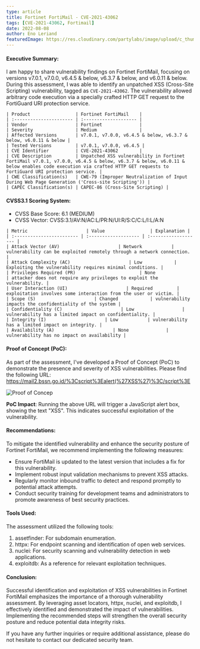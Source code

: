 ```yaml
---
type: article
title: Fortinet FortiMail - CVE-2021-43062
tags: [CVE-2021-43062, Fortimail]
date: 2022-08-08
author: Eno Leriand
featuredImage: https://res.cloudinary.com/partylabs/image/upload/c_thumb,w_200,g_face/v1692083036/Fortinet_qd0zlm.jpg 
---
```


#### Executive Summary:
I am happy to share vulnerability findings on Fortinet FortiMail, focusing on versions v7.0.1, v7.0.0, v6.4.5 & below, v6.3.7 & below, and v6.0.11 & below. During this assessment, I was able to identify an unpatched XSS (Cross-Site Scripting) vulnerability, tagged as `CVE-2021-43062`. The vulnerability allowed arbitrary code execution via a specially crafted HTTP GET request to the FortiGuard URI protection service.

```
| Product                 | Fortinet FortiMail    |
| :---------------------- | :-------------------- |
| Vendor                  | Fortinet              |
| Severity                | Medium                |
| Affected Versions       | v7.0.1, v7.0.0, v6.4.5 & below, v6.3.7 & below, v6.0.11 & below |
| Tested Versions         | v7.0.1, v7.0.0, v6.4.5 |
| CVE Identifier          | CVE-2021-43062        |
| CVE Description         | Unpatched XSS vulnerability in Fortinet FortiMail v7.0.1, v7.0.0, v6.4.5 & below, v6.3.7 & below, v6.0.11 & below enables code execution via crafted HTTP GET requests to FortiGuard URI protection service. |
| CWE Classification(s)   | CWE-79 (Improper Neutralization of Input During Web Page Generation ('Cross-site Scripting')) |
| CAPEC Classification(s) | CAPEC-86 (Cross-Site Scripting) |
```

#### CVSS3.1 Scoring System:
- CVSS Base Score: 6.1 (MEDIUM)
- CVSS Vector: CVSS:3.1/AV:N/AC:L/PR:N/UI:R/S:C/C:L/I:L/A:N

```
| Metric                      | Value                 | Explanation |
| :------------------------ | :------------------- | :------------------- |
| Attack Vector (AV)                      | Network           | vulnerability can be exploited remotely through a network connection. |
| Attack Complexity (AC)                      | Low            | Exploiting the vulnerability requires minimal conditions. |
| Privileges Required (PR)	                      | None              | attacker does not require any privileges to exploit the vulnerability. |
| User Interaction (UI)                      | Required         | exploitation involves some interaction from the user or victim. |
| Scope (S)                      | Changed            | vulnerability impacts the confidentiality of the system |
| Confidentiality (C)                      | Low                  | vulnerability has a limited impact on confidentiality. |
| Integrity (I)                      | Low           | vulnerability has a limited impact on integrity. |
| Availability (A)                      | None              | vulnerability has no impact on availability |
```

#### Proof of Concept (PoC):
As part of the assessment, I've developed a Proof of Concept (PoC) to demonstrate the presence and severity of XSS vulnerabilities. Please find the following URL: https://mail2.bssn.go.id/%3Cscript%3Ealert(%27XSS%27)%3C/script%3E

![Proof of Concep](https://raw.githubusercontent.com/z0rs/z0rs.github.io/master/Images/CVE-2021-43062.png)

**PoC Impact**: Running the above URL will trigger a JavaScript alert box, showing the text "XSS". This indicates successful exploitation of the vulnerability.

#### Recommendations:
To mitigate the identified vulnerability and enhance the security posture of Fortinet FortiMail, we recommend implementing the following measures:
- Ensure FortiMail is updated to the latest version that includes a fix for this vulnerability.
- Implement robust input validation mechanisms to prevent XSS attacks.
- Regularly monitor inbound traffic to detect and respond promptly to potential attack attempts.
- Conduct security training for development teams and administrators to promote awareness of best security practices.

#### Tools Used:
The assessment utilized the following tools:
1. assetfinder: For subdomain enumeration.
2. httpx: For endpoint scanning and identification of open web services.
3. nuclei: For security scanning and vulnerability detection in web applications.
4. exploitdb: As a reference for relevant exploitation techniques.

#### Conclusion:
Successful identification and exploitation of XSS vulnerabilities in Fortinet FortiMail emphasizes the importance of a thorough vulnerability assessment. By leveraging asset locators, httpx, nuclei, and exploitdb, I effectively identified and demonstrated the impact of vulnerabilities. Implementing the recommended steps will strengthen the overall security posture and reduce potential data integrity risks.

If you have any further inquiries or require additional assistance, please do not hesitate to contact our dedicated security team.

